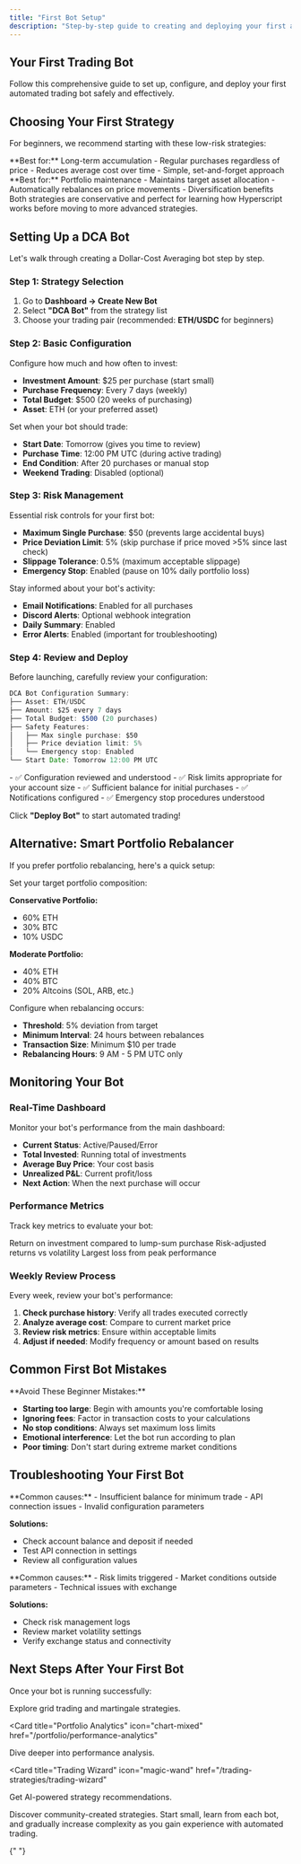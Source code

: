 ```yaml
---
title: "First Bot Setup"
description: "Step-by-step guide to creating and deploying your first automated trading bot"
---
```


## Your First Trading Bot

Follow this comprehensive guide to set up, configure, and deploy your first automated trading bot safely and effectively.

## Choosing Your First Strategy

For beginners, we recommend starting with these low-risk strategies:

<CardGroup cols={2}>
<Card title="DCA Bot" icon="chart-line-up">
**Best for:** Long-term accumulation
- Regular purchases regardless of price
- Reduces average cost over time
- Simple, set-and-forget approach

</Card>

<Card title="Smart Portfolio Rebalancer" icon="balance-scale">
**Best for:** Portfolio maintenance
- Maintains target asset allocation
- Automatically rebalances on price movements
- Diversification benefits

</Card>

</CardGroup>

<Info>
  Both strategies are conservative and perfect for learning how Hyperscript
  works before moving to more advanced strategies.

</Info>

## Setting Up a DCA Bot

Let's walk through creating a Dollar-Cost Averaging bot step by step.

### Step 1: Strategy Selection

1. Go to **Dashboard → Create New Bot**
2. Select **"DCA Bot"** from the strategy list
3. Choose your trading pair (recommended: **ETH/USDC** for beginners)

### Step 2: Basic Configuration

<AccordionGroup>
<Accordion icon="dollar-sign" title="Investment Parameters">
Configure how much and how often to invest:

- **Investment Amount**: $25 per purchase (start small)
- **Purchase Frequency**: Every 7 days (weekly)
- **Total Budget**: $500 (20 weeks of purchasing)
- **Asset**: ETH (or your preferred asset)

</Accordion>

<Accordion icon="calendar" title="Timing Settings">
Set when your bot should trade:

- **Start Date**: Tomorrow (gives you time to review)
- **Purchase Time**: 12:00 PM UTC (during active trading)
- **End Condition**: After 20 purchases or manual stop
- **Weekend Trading**: Disabled (optional)

</Accordion>

</AccordionGroup>

### Step 3: Risk Management

<AccordionGroup>
<Accordion icon="shield" title="Safety Settings">
Essential risk controls for your first bot:

- **Maximum Single Purchase**: $50 (prevents large accidental buys)
- **Price Deviation Limit**: 5% (skip purchase if price moved >5% since last check)
- **Slippage Tolerance**: 0.5% (maximum acceptable slippage)
- **Emergency Stop**: Enabled (pause on 10% daily portfolio loss)

</Accordion>

<Accordion icon="bell" title="Notifications">
Stay informed about your bot's activity:

- **Email Notifications**: Enabled for all purchases
- **Discord Alerts**: Optional webhook integration
- **Daily Summary**: Enabled
- **Error Alerts**: Enabled (important for troubleshooting)

</Accordion>

</AccordionGroup>

### Step 4: Review and Deploy

Before launching, carefully review your configuration:

```javascript
DCA Bot Configuration Summary:
├── Asset: ETH/USDC
├── Amount: $25 every 7 days
├── Total Budget: $500 (20 purchases)
├── Safety Features:
│   ├── Max single purchase: $50
│   ├── Price deviation limit: 5%
│   └── Emergency stop: Enabled
└── Start Date: Tomorrow 12:00 PM UTC
```

<CheckList>
  - ✅ Configuration reviewed and understood - ✅ Risk limits appropriate for
  your account size - ✅ Sufficient balance for initial purchases - ✅
  Notifications configured - ✅ Emergency stop procedures understood

</CheckList>

Click **"Deploy Bot"** to start automated trading!

## Alternative: Smart Portfolio Rebalancer

If you prefer portfolio rebalancing, here's a quick setup:

<AccordionGroup>
<Accordion icon="chart-pie" title="Asset Allocation">
Set your target portfolio composition:

**Conservative Portfolio:**

- 60% ETH
- 30% BTC
- 10% USDC

**Moderate Portfolio:**

- 40% ETH
- 40% BTC
- 20% Altcoins (SOL, ARB, etc.)

</Accordion>

<Accordion icon="arrows-rotate" title="Rebalancing Rules">
Configure when rebalancing occurs:

- **Threshold**: 5% deviation from target
- **Minimum Interval**: 24 hours between rebalances
- **Transaction Size**: Minimum $10 per trade
- **Rebalancing Hours**: 9 AM - 5 PM UTC only

</Accordion>

</AccordionGroup>

## Monitoring Your Bot

### Real-Time Dashboard

Monitor your bot's performance from the main dashboard:

- **Current Status**: Active/Paused/Error
- **Total Invested**: Running total of investments
- **Average Buy Price**: Your cost basis
- **Unrealized P&L**: Current profit/loss
- **Next Action**: When the next purchase will occur

### Performance Metrics

Track key metrics to evaluate your bot:

<CardGroup cols={3}>
<Card title="ROI" icon="percentage">
Return on investment compared to lump-sum purchase

</Card>

<Card title="Sharpe Ratio" icon="chart-line">
  Risk-adjusted returns vs volatility

</Card>

<Card title="Max Drawdown" icon="arrow-down">
Largest loss from peak performance

</Card>

</CardGroup>

### Weekly Review Process

Every week, review your bot's performance:

1. **Check purchase history**: Verify all trades executed correctly
2. **Analyze average cost**: Compare to current market price
3. **Review risk metrics**: Ensure within acceptable limits
4. **Adjust if needed**: Modify frequency or amount based on results

## Common First Bot Mistakes

<Warning>
**Avoid These Beginner Mistakes:**

- **Starting too large**: Begin with amounts you're comfortable losing
- **Ignoring fees**: Factor in transaction costs to your calculations
- **No stop conditions**: Always set maximum loss limits
- **Emotional interference**: Let the bot run according to plan
- **Poor timing**: Don't start during extreme market conditions

</Warning>

## Troubleshooting Your First Bot

<AccordionGroup>
<Accordion icon="exclamation-triangle" title="Bot Won't Start">
**Common causes:**
- Insufficient balance for minimum trade
- API connection issues
- Invalid configuration parameters

**Solutions:**

- Check account balance and deposit if needed
- Test API connection in settings
- Review all configuration values

</Accordion>

<Accordion icon="pause" title="Bot Paused Unexpectedly">
**Common causes:**
- Risk limits triggered
- Market conditions outside parameters
- Technical issues with exchange

**Solutions:**

- Check risk management logs
- Review market volatility settings
- Verify exchange status and connectivity

</Accordion>

</AccordionGroup>

## Next Steps After Your First Bot

Once your bot is running successfully:

<CardGroup cols={2}>
<Card title="Advanced Strategies" icon="gear-complex" href="/trading-strategies/grid-trading">
  Explore grid trading and martingale strategies.

</Card>

<Card
  title="Portfolio Analytics"
  icon="chart-mixed"
  href="/portfolio/performance-analytics"
>
  Dive deeper into performance analysis.

</Card>

<Card
  title="Trading Wizard"
  icon="magic-wand"
  href="/trading-strategies/trading-wizard"
>
  Get AI-powered strategy recommendations.

</Card>

<Card title="Strategy Marketplace" icon="store" href="/marketplace/strategy-marketplace">
  Discover community-created strategies.

</Card>

</CardGroup>

<Tip>
  Start small, learn from each bot, and gradually increase complexity as you
  gain experience with automated trading.

</Tip>{" "}
